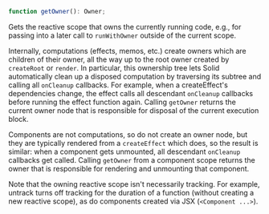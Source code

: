 <Title>getOwner</Title>

```ts
function getOwner(): Owner;
```

Gets the reactive scope that owns the currently running code, e.g., for passing into a later call to `runWithOwner` outside of the current scope.

Internally, computations (effects, memos, etc.) create owners which are children of their owner, all the way up to the root owner created by `createRoot` or `render`. In particular, this ownership tree lets Solid automatically clean up a disposed computation by traversing its subtree and calling all `onCleanup` callbacks. For example, when a createEffect's dependencies change, the effect calls all descendant `onCleanup` callbacks before running the effect function again. Calling `getOwner` returns the current owner node that is responsible for disposal of the current execution block.

Components are not computations, so do not create an owner node, but they are typically rendered from a `createEffect` which does, so the result is similar: when a component gets unmounted, all descendant `onCleanup` callbacks get called. Calling `getOwner` from a component scope returns the owner that is responsible for rendering and unmounting that component.

Note that the owning reactive scope isn't necessarily tracking. For example, untrack turns off tracking for the duration of a function (without creating a new reactive scope), as do components created via JSX (`<Component ...>`).

